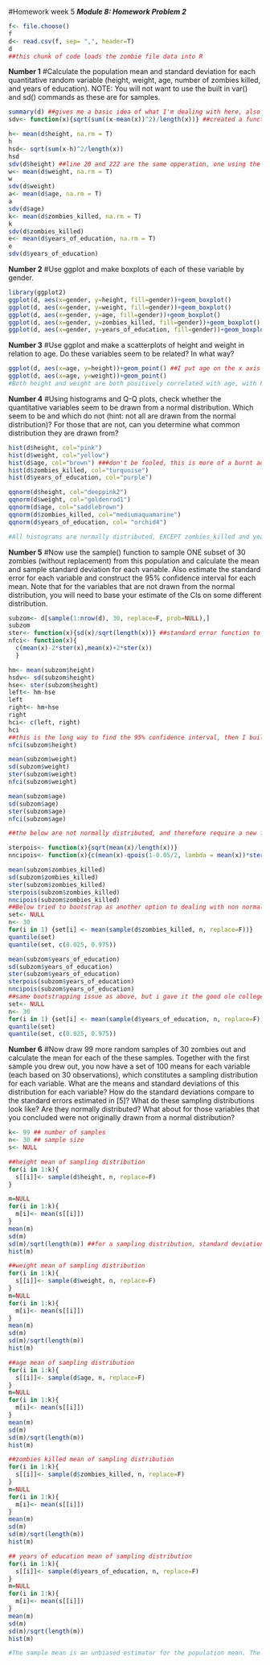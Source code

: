 #Homework week 5
***Module 8: Homework Problem 2***
```{r}
f<- file.choose()
f
d<- read.csv(f, sep= ",", header=T)
d
##this chunk of code loads the zombie file data into R
```

**Number 1**
#Calculate the population mean and standard deviation for each quantitative random variable (height, weight, age, number of zombies killed, and years of education). NOTE: You will not want to use the built in var() and sd() commands as these are for samples.

```{r}
summary(d) ##gives me a basic idea of what I'm dealing with here, also provides way to check mean answers
sdv<- function(x){sqrt(sum((x-mean(x))^2)/length(x))} ##created a function for the standard deviation, could not use var() because it would have divided by the wrong length

h<- mean(d$height, na.rm = T)
h
hsd<- sqrt(sum(x-h)^2/length(x))
hsd
sdv(d$height) ##line 20 and 222 are the same opperation, one using the above function
w<- mean(d$weight, na.rm = T)
w
sdv(d$weight)
a<- mean(d$age, na.rm = T)
a
sdv(d$age)
k<- mean(d$zombies_killed, na.rm = T)
k
sdv(d$zombies_killed)
e<- mean(d$years_of_education, na.rm = T)
e
sdv(d$years_of_education)
```

**Number 2**
#Use ggplot and make boxplots of each of these variable by gender.
```{r}
library(ggplot2)
ggplot(d, aes(x=gender, y=height, fill=gender))+geom_boxplot()
ggplot(d, aes(x=gender, y=weight, fill=gender))+geom_boxplot()
ggplot(d, aes(x=gender, y=age, fill=gender))+geom_boxplot()
ggplot(d, aes(x=gender, y=zombies_killed, fill=gender))+geom_boxplot()
ggplot(d, aes(x=gender, y=years_of_education, fill=gender))+geom_boxplot()
```

**Number 3**
#Use ggplot and make a scatterplots of height and weight in relation to age. Do these variables seem to be related? In what way?
```{r}
ggplot(d, aes(x=age, y=height))+geom_point() ##I put age on the x axis because this makes it easier for me to compare the two different scatterplots
ggplot(d, aes(x=age, y=weight))+geom_point()
#Both height and weight are both positively correlated with age, with height being more closely correlated with weight varying.  More fat young people than tall young people.
```

**Number 4**
#Using histograms and Q-Q plots, check whether the quantitative variables seem to be drawn from a normal distribution. Which seem to be and which do not (hint: not all are drawn from the normal distribution)? For those that are not, can you determine what common distribution they are drawn from?
```{r}
hist(d$height, col="pink")
hist(d$weight, col="yellow")
hist(d$age, col="brown") ###don't be fooled, this is more of a burnt adobe color
hist(d$zombies_killed, col="turquoise")
hist(d$years_of_education, col="purple")

qqnorm(d$height, col="deeppink2")
qqnorm(d$weight, col="goldenrod1")
qqnorm(d$age, col="saddlebrown")
qqnorm(d$zombies_killed, col="mediumaquamarine")
qqnorm(d$years_of_education, col= "orchid4")

#All histograms are normally distributed, EXCEPT zombies_killed and years_of_educations.  These two distributions are left skewed and Poisson distribution because they are discrete random variables.
```

**Number 5**
#Now use the sample() function to sample ONE subset of 30 zombies (without replacement) from this population and calculate the mean and sample standard deviation for each variable. Also estimate the standard error for each variable and construct the 95% confidence interval for each mean. Note that for the variables that are not drawn from the normal distribution, you will need to base your estimate of the CIs on some different distribution.
```{r}
subzom<- d[sample(1:nrow(d), 30, replace=F, prob=NULL),]
subzom
ster<- function(x){sd(x)/sqrt(length(x))} ##standard error function to be used with each variable
nfci<- function(x){
  c(mean(x)-2*ster(x),mean(x)+2*ster(x))
  }

hm<- mean(subzom$height)
hsdv<- sd(subzom$height)
hse<- ster(subzom$height)
left<- hm-hse
left
right<- hm+hse
right
hci<- c(left, right)
hci
##this is the long way to find the 95% confidence interval, then I built the above function
nfci(subzom$height)

mean(subzom$weight)
sd(subzom$weight)
ster(subzom$weight)
nfci(subzom$weight)

mean(subzom$age)
sd(subzom$age)
ster(subzom$age)
nfci(subzom$age)

##the below are not normally distributed, and therefore require a new function to build the 95% confidence interval.  Bootstrapping should calculate the confidence interval by simmulation, meaning it does not presume the underlying distribution of the variable.

sterpois<- function(x){sqrt(mean(x)/length(x))}
nncipois<- function(x){c(mean(x)-qpois(1-0.05/2, lambda = mean(x))*sterpois(x),mean(x)+qpois(1-0.05/2, lambda = mean(x))*sterpois(x))}

mean(subzom$zombies_killed)
sd(subzom$zombies_killed)
ster(subzom$zombies_killed)
sterpois(subzom$zombies_killed)
nncipois(subzom$zombies_killed)
##Below tried to bootstrap as another option to dealing with non normalized data, however I just dont think this worked.  I am still confused about the concept of bootstrapping.
set<- NULL
n<- 30
for(i in 1) {set[i] <- mean(sample(d$zombies_killed, n, replace=F))}
quantile(set)
quantile(set, c(0.025, 0.975))

mean(subzom$years_of_education)
sd(subzom$years_of_education)
ster(subzom$years_of_education)
sterpois(subzom$years_of_education)
nncipois(subzom$years_of_education)
##same bootstrapping issue as above, but i gave it the good ole college try
set<- NULL
n<- 30
for(i in 1) {set[i] <- mean(sample(d$years_of_education, n, replace=F))}
quantile(set)
quantile(set, c(0.025, 0.975))
```

**Number 6**
#Now draw 99 more random samples of 30 zombies out and calculate the mean for each of the these samples. Together with the first sample you drew out, you now have a set of 100 means for each variable (each based on 30 observations), which constitutes a sampling distribution for each variable. What are the means and standard deviations of this distribution for each variable? How do the standard deviations compare to the standard errors estimated in [5]? What do these sampling distributions look like? Are they normally distributed? What about for those variables that you concluded were not originally drawn from a normal distribution?
```{r}
k<- 99 ## number of samples
n<- 30 ## sample size
s<- NULL

##height mean of sampling distribution
for(i in 1:k){
  s[[i]]<- sample(d$height, n, replace=F)
}

m=NULL
for(i in 1:k){
  m[i]<- mean(s[[i]])
}
mean(m)
sd(m)
sd(m)/sqrt(length(m)) ##for a sampling distribution, standard deviation=standard error.  this is why this equation is used here.
hist(m)

##weight mean of sampling distribution
for(i in 1:k){
  s[[i]]<- sample(d$weight, n, replace=F)
}
m=NULL
for(i in 1:k){
  m[i]<- mean(s[[i]])
}
mean(m)
sd(m)
sd(m)/sqrt(length(m))
hist(m)

##age mean of sampling distribution
for(i in 1:k){
  s[[i]]<- sample(d$age, n, replace=F)
}
m=NULL
for(i in 1:k){
  m[i]<- mean(s[[i]])
}
mean(m)
sd(m)
sd(m)/sqrt(length(m))
hist(m)

##zombies killed mean of sampling distribution
for(i in 1:k){
  s[[i]]<- sample(d$zombies_killed, n, replace=F)
}
m=NULL
for(i in 1:k){
  m[i]<- mean(s[[i]])
}
mean(m)
sd(m)
sd(m)/sqrt(length(m))
hist(m)

## years of education mean of sampling distribution
for(i in 1:k){
  s[[i]]<- sample(d$years_of_education, n, replace=F)
}
m=NULL
for(i in 1:k){
  m[i]<- mean(s[[i]])
}
mean(m)
sd(m)
sd(m)/sqrt(length(m))
hist(m)

#The sample mean is an unbiased estimator for the population mean. The standard deviations of this distribution are different from the standard errors calculated in number 5 by a magnitude of 10.  All of these sampling distributions appear to be normally distributed.  This is different than before in Number 4 because we took out 99 random samples of 30 zombies rather than looking at the complete data set.  This means that the sample becomes normalized.
```
